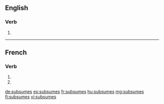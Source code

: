 {{also|subsumés}}
==English==

===Verb===
{{head|en|verb form}}

# {{en-third-person singular of|subsume}}

----

==French==

===Verb===
{{fr-verb-form}}

# {{inflection of|subsumer||2|s|pres|indc|lang=fr}}
# {{inflection of|subsumer||2|s|pres|subj|lang=fr}}

[[de:subsumes]]
[[es:subsumes]]
[[fr:subsumes]]
[[hu:subsumes]]
[[mg:subsumes]]
[[fi:subsumes]]
[[vi:subsumes]]
